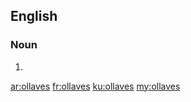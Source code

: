 ==English==

===Noun===
{{head|en}}

# {{plural of|ollave}}

[[ar:ollaves]]
[[fr:ollaves]]
[[ku:ollaves]]
[[my:ollaves]]